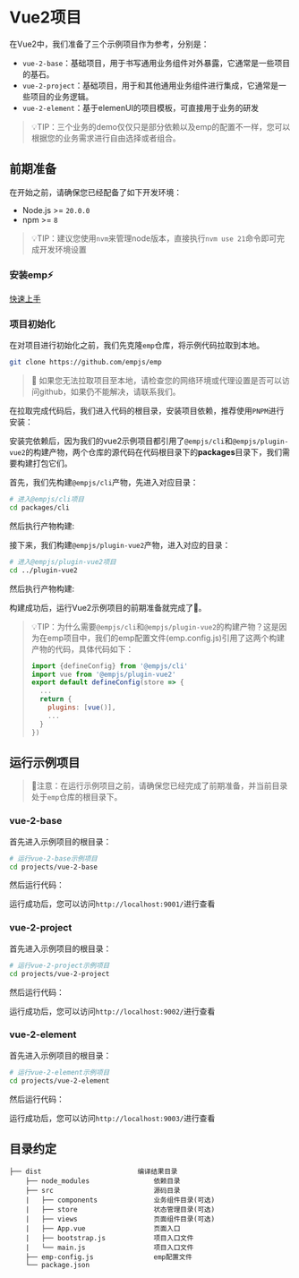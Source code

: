 
# Vue2项目

在Vue2中，我们准备了三个示例项目作为参考，分别是：

- `vue-2-base`：基础项目，用于书写通用业务组件对外暴露，它通常是一些项目的基石。
- `vue-2-project`：基础项目，用于和其他通用业务组件进行集成，它通常是一些项目的业务逻辑。
- `vue-2-element`：基于elemenUI的项目模板，可直接用于业务的研发

> 💡TIP：三个业务的demo仅仅只是部分依赖以及emp的配置不一样，您可以根据您的业务需求进行自由选择或者组合。

## 前期准备

在开始之前，请确保您已经配备了如下开发环境：

- Node.js >= `20.0.0`
- npm >= `8`

> 💡TIP：建议您使用`nvm`来管理node版本，直接执行`nvm use 21`命令即可完成开发环境设置

### 安装emp⚡

[快速上手](/guide/start/quick-start)

### 项目初始化

在对项目进行初始化之前，我们先克隆`emp`仓库，将示例代码拉取到本地。

```bash
git clone https://github.com/empjs/emp
```

> 🚨 如果您无法拉取项目至本地，请检查您的网络环境或代理设置是否可以访问github，如果仍不能解决，请联系我们。

在拉取完成代码后，我们进入代码的根目录，安装项目依赖，推荐使用`PNPM`进行安装：

<PackageManagerTabs command="install" />

安装完依赖后，因为我们的vue2示例项目都引用了`@empjs/cli`和`@empjs/plugin-vue2`的构建产物，两个仓库的源代码在代码根目录下的**packages**目录下，我们需要构建打包它们。

首先，我们先构建`@empjs/cli`产物，先进入对应目录：

```bash
# 进入@empjs/cli项目
cd packages/cli
```

然后执行产物构建:
<PackageManagerTabs command="build" />

接下来，我们构建`@empjs/plugin-vue2`产物，进入对应的目录：
```bash
# 进入@empjs/plugin-vue2项目
cd ../plugin-vue2
```

然后执行产物构建:
<PackageManagerTabs command="build" />

构建成功后，运行Vue2示例项目的前期准备就完成了🎉。

> 💡TIP：为什么需要`@empjs/cli`和`@empjs/plugin-vue2`的构建产物？这是因为在emp项目中，我们的emp配置文件(emp.config.js)引用了这两个构建产物的代码，具体代码如下：
> ```js
> import {defineConfig} from '@empjs/cli'
> import vue from '@empjs/plugin-vue2'
> export default defineConfig(store => {
>   ...
>   return {
>     plugins: [vue()],
>     ...
>   }
> })
> ```

## 运行示例项目

> 🚧注意：在运行示例项目之前，请确保您已经完成了前期准备，并当前目录处于`emp`仓库的根目录下。

### vue-2-base

首先进入示例项目的根目录：

```bash
# 运行vue-2-base示例项目
cd projects/vue-2-base
```

然后运行代码：
<PackageManagerTabs command="dev" />

运行成功后，您可以访问`http://localhost:9001/`进行查看

### vue-2-project

首先进入示例项目的根目录：

```bash
# 运行vue-2-project示例项目
cd projects/vue-2-project
```

然后运行代码：
<PackageManagerTabs command="dev" />

运行成功后，您可以访问`http://localhost:9002/`进行查看

### vue-2-element

首先进入示例项目的根目录：

```bash
# 运行vue-2-element示例项目
cd projects/vue-2-element
```

然后运行代码：
<PackageManagerTabs command="dev" />

运行成功后，您可以访问`http://localhost:9003/`进行查看

## 目录约定

```
├── dist                        编译结果目录
    ├── node_modules                依赖目录
    ├── src                         源码目录
    |   ├── components              业务组件目录(可选)
    |   ├── store                   状态管理目录(可选)
    |   ├── views                   页面组件目录(可选)
    |   ├── App.vue                 页面入口
    |   ├── bootstrap.js            项目入口文件
    |   └── main.js                 项目入口文件
    ├── emp-config.js               emp配置文件
    └── package.json
```